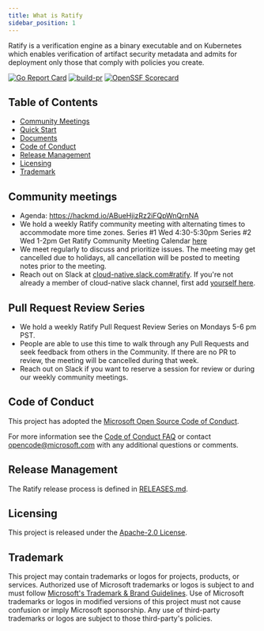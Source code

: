 ```yaml
---
title: What is Ratify
sidebar_position: 1
---
```


Ratify is a verification engine as a binary executable and on Kubernetes which enables verification of artifact security metadata and admits for deployment only those that comply with policies you create.

[![Go Report Card](https://goreportcard.com/badge/github.com/deislabs/ratify)](https://goreportcard.com/report/github.com/deislabs/ratify)
[![build-pr](https://github.com/ratify-project/ratify/actions/workflows/build-pr.yml/badge.svg)](https://github.com/ratify-project/ratify/actions/workflows/build-pr.yml)
[![OpenSSF Scorecard](https://api.securityscorecards.dev/projects/github.com/deislabs/ratify/badge)](https://api.securityscorecards.dev/projects/github.com/deislabs/ratify)

## Table of Contents

- [Community Meetings](#community-meetings)
- [Quick Start](#quick-start)
- [Documents](#documents)
- [Code of Conduct](#code-of-conduct)
- [Release Management](#release-management)
- [Licensing](#licensing)
- [Trademark](#trademark)

## Community meetings

- Agenda: <https://hackmd.io/ABueHjizRz2iFQpWnQrnNA>
- We hold a weekly Ratify community meeting with alternating times to accommodate more time zones.
Series #1 Wed 4:30-5:30pm
Series #2 Wed 1-2pm
Get Ratify Community Meeting Calendar [here](https://calendar.google.com/calendar/u/0?cid=OWJjdTF2M3ZiZGhubm1mNmJyMDhzc2swNTRAZ3JvdXAuY2FsZW5kYXIuZ29vZ2xlLmNvbQ)
- We meet regularly to discuss and prioritize issues. The meeting may get cancelled due to holidays, all cancellation will be posted to meeting notes prior to the meeting.
- Reach out on Slack at [cloud-native.slack.com#ratify](https://cloud-native.slack.com/archives/C03T3PEKVA9). If you're not already a member of cloud-native slack channel, first add [yourself here](https://communityinviter.com/apps/cloud-native/cncf).

## Pull Request Review Series
- We hold a weekly Ratify Pull Request Review Series on Mondays 5-6 pm PST.  
- People are able to use this time to walk through any Pull Requests and seek feedback from others in the Community.  If there are no PR to review, the meeting will be cancelled during that week.
- Reach out on Slack if you want to reserve a session for review or during our weekly community meetings.

## Code of Conduct

This project has adopted the [Microsoft Open Source Code of
Conduct](https://opensource.microsoft.com/codeofconduct/).

For more information see the [Code of Conduct
FAQ](https://opensource.microsoft.com/codeofconduct/faq/) or contact
[opencode@microsoft.com](mailto:opencode@microsoft.com) with any additional
questions or comments.

## Release Management

The Ratify release process is defined in [RELEASES.md](https://github.com/notaryproject/ratify/blob/main/RELEASES.md).

## Licensing

This project is released under the [Apache-2.0 License](https://github.com/notaryproject/ratify/blob/main/LICENSE).

## Trademark

This project may contain trademarks or logos for projects, products, or services. Authorized use of Microsoft trademarks or logos is subject to and must follow [Microsoft's Trademark & Brand Guidelines][microsoft-trademark]. Use of Microsoft trademarks or logos in modified versions of this project must not cause confusion or imply Microsoft sponsorship. Any use of third-party trademarks or logos are subject to those third-party's policies.

[microsoft-trademark]: https://www.microsoft.com/legal/intellectualproperty/trademarks
